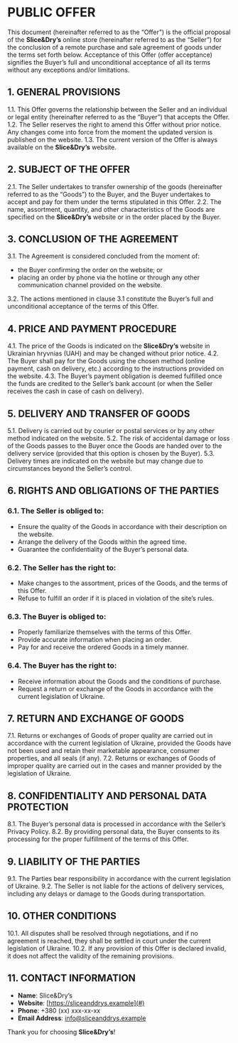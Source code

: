 # PUBLIC OFFER

This document (hereinafter referred to as the “Offer”) is the official proposal of the **Slice&Dry’s** online store (hereinafter referred to as the “Seller”) for the conclusion of a remote purchase and sale agreement of goods under the terms set forth below. Acceptance of this Offer (offer acceptance) signifies the Buyer’s full and unconditional acceptance of all its terms without any exceptions and/or limitations.

## 1. GENERAL PROVISIONS

1.1. This Offer governs the relationship between the Seller and an individual or legal entity (hereinafter referred to as the “Buyer”) that accepts the Offer.
1.2. The Seller reserves the right to amend this Offer without prior notice. Any changes come into force from the moment the updated version is published on the website.
1.3. The current version of the Offer is always available on the **Slice&Dry’s** website.

## 2. SUBJECT OF THE OFFER

2.1. The Seller undertakes to transfer ownership of the goods (hereinafter referred to as the “Goods”) to the Buyer, and the Buyer undertakes to accept and pay for them under the terms stipulated in this Offer.
2.2. The name, assortment, quantity, and other characteristics of the Goods are specified on the **Slice&Dry’s** website or in the order placed by the Buyer.

## 3. CONCLUSION OF THE AGREEMENT

3.1. The Agreement is considered concluded from the moment of:
- the Buyer confirming the order on the website; or
- placing an order by phone via the hotline or through any other communication channel provided on the website.

3.2. The actions mentioned in clause 3.1 constitute the Buyer’s full and unconditional acceptance of the terms of this Offer.

## 4. PRICE AND PAYMENT PROCEDURE

4.1. The price of the Goods is indicated on the **Slice&Dry’s** website in Ukrainian hryvnias (UAH) and may be changed without prior notice.
4.2. The Buyer shall pay for the Goods using the chosen method (online payment, cash on delivery, etc.) according to the instructions provided on the website.
4.3. The Buyer’s payment obligation is deemed fulfilled once the funds are credited to the Seller’s bank account (or when the Seller receives the cash in case of cash on delivery).

## 5. DELIVERY AND TRANSFER OF GOODS

5.1. Delivery is carried out by courier or postal services or by any other method indicated on the website.
5.2. The risk of accidental damage or loss of the Goods passes to the Buyer once the Goods are handed over to the delivery service (provided that this option is chosen by the Buyer).
5.3. Delivery times are indicated on the website but may change due to circumstances beyond the Seller’s control.

## 6. RIGHTS AND OBLIGATIONS OF THE PARTIES

### 6.1. The Seller is obliged to:
- Ensure the quality of the Goods in accordance with their description on the website.
- Arrange the delivery of the Goods within the agreed time.
- Guarantee the confidentiality of the Buyer’s personal data.

### 6.2. The Seller has the right to:
- Make changes to the assortment, prices of the Goods, and the terms of this Offer.
- Refuse to fulfill an order if it is placed in violation of the site’s rules.

### 6.3. The Buyer is obliged to:
- Properly familiarize themselves with the terms of this Offer.
- Provide accurate information when placing an order.
- Pay for and receive the ordered Goods in a timely manner.

### 6.4. The Buyer has the right to:
- Receive information about the Goods and the conditions of purchase.
- Request a return or exchange of the Goods in accordance with the current legislation of Ukraine.

## 7. RETURN AND EXCHANGE OF GOODS

7.1. Returns or exchanges of Goods of proper quality are carried out in accordance with the current legislation of Ukraine, provided the Goods have not been used and retain their marketable appearance, consumer properties, and all seals (if any).
7.2. Returns or exchanges of Goods of improper quality are carried out in the cases and manner provided by the legislation of Ukraine.

## 8. CONFIDENTIALITY AND PERSONAL DATA PROTECTION

8.1. The Buyer’s personal data is processed in accordance with the Seller’s Privacy Policy.
8.2. By providing personal data, the Buyer consents to its processing for the proper fulfillment of the terms of this Offer.

## 9. LIABILITY OF THE PARTIES

9.1. The Parties bear responsibility in accordance with the current legislation of Ukraine.
9.2. The Seller is not liable for the actions of delivery services, including any delays or damage to the Goods during transportation.

## 10. OTHER CONDITIONS

10.1. All disputes shall be resolved through negotiations, and if no agreement is reached, they shall be settled in court under the current legislation of Ukraine.
10.2. If any provision of this Offer is declared invalid, it does not affect the validity of the remaining provisions.

## 11. CONTACT INFORMATION

- **Name**: Slice&Dry’s
- **Website**: [https://sliceanddrys.example](#)
- **Phone**: +380 (xx) xxx-xx-xx
- **Email Address**: info@sliceanddrys.example

Thank you for choosing **Slice&Dry’s**!
